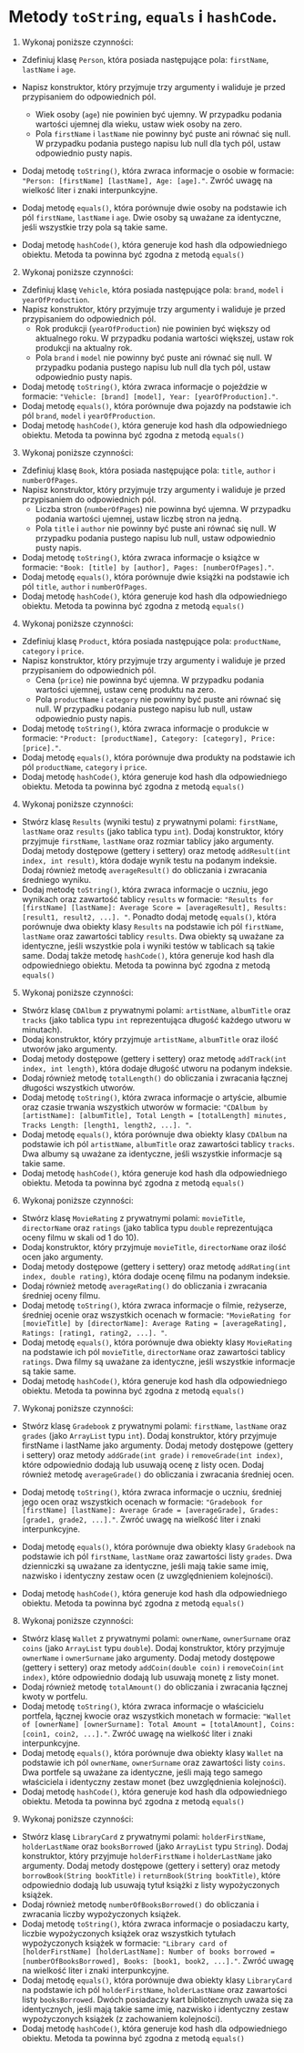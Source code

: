 # Metody `toString`, `equals` i `hashCode`.


1. Wykonaj poniższe czynności:

* Zdefiniuj klasę `Person`, która posiada następujące pola: `firstName`, `lastName` i `age`.

* Napisz konstruktor, który przyjmuje trzy argumenty i waliduje je przed przypisaniem do odpowiednich pól. 
    - Wiek osoby (`age`) nie powinien być ujemny. W przypadku podania wartości ujemnej dla wieku, ustaw wiek osoby na zero.
    - Pola `firstName` i `lastName` nie powinny być puste ani równać się null. W przypadku podania pustego napisu lub null dla tych pól, ustaw odpowiednio pusty napis.

* Dodaj metodę `toString()`, która zwraca informacje o osobie w formacie: `"Person: [firstName] [lastName], Age: [age]."`. Zwróć uwagę na wielkość liter i znaki interpunkcyjne.

* Dodaj metodę `equals()`, która porównuje dwie osoby na podstawie ich pól `firstName`, `lastName` i `age`. Dwie osoby są uważane za identyczne, jeśli wszystkie trzy pola są takie same.
* Dodaj metodę `hashCode()`, która generuje kod hash dla odpowiedniego obiektu. Metoda ta powinna być zgodna z metodą `equals()`

2. Wykonaj poniższe czynności:

* Zdefiniuj klasę `Vehicle`, która posiada następujące pola: `brand`, `model` i `yearOfProduction`.
* Napisz konstruktor, który przyjmuje trzy argumenty i waliduje je przed przypisaniem do odpowiednich pól. 
    - Rok produkcji (`yearOfProduction`) nie powinien być większy od aktualnego roku. W przypadku podania wartości większej, ustaw rok produkcji na aktualny rok.
    - Pola `brand` i `model` nie powinny być puste ani równać się null. W przypadku podania pustego napisu lub null dla tych pól, ustaw odpowiednio pusty napis.
* Dodaj metodę `toString()`, która zwraca informacje o pojeździe w formacie: `"Vehicle: [brand] [model], Year: [yearOfProduction]."`.
* Dodaj metodę `equals()`, która porównuje dwa pojazdy na podstawie ich pól `brand`, `model` i `yearOfProduction`.
* Dodaj metodę `hashCode()`, która generuje kod hash dla odpowiedniego obiektu. Metoda ta powinna być zgodna z metodą `equals()`

3. Wykonaj poniższe czynności:

* Zdefiniuj klasę `Book`, która posiada następujące pola: `title`, `author` i `numberOfPages`.
* Napisz konstruktor, który przyjmuje trzy argumenty i waliduje je przed przypisaniem do odpowiednich pól.
    - Liczba stron (`numberOfPages`) nie powinna być ujemna. W przypadku podania wartości ujemnej, ustaw liczbę stron na jedną.
    - Pola `title` i `author` nie powinny być puste ani równać się null. W przypadku podania pustego napisu lub null, ustaw odpowiednio pusty napis.
* Dodaj metodę `toString()`, która zwraca informacje o książce w formacie: `"Book: [title] by [author], Pages: [numberOfPages]."`.
* Dodaj metodę `equals()`, która porównuje dwie książki na podstawie ich pól `title`, `author` i `numberOfPages`.
* Dodaj metodę `hashCode()`, która generuje kod hash dla odpowiedniego obiektu. Metoda ta powinna być zgodna z metodą `equals()`

4. Wykonaj poniższe czynności:

* Zdefiniuj klasę `Product`, która posiada następujące pola: `productName`, `category` i `price`.
* Napisz konstruktor, który przyjmuje trzy argumenty i waliduje je przed przypisaniem do odpowiednich pól.
    - Cena (`price`) nie powinna być ujemna. W przypadku podania wartości ujemnej, ustaw cenę produktu na zero.
    - Pola `productName` i `category` nie powinny być puste ani równać się null. W przypadku podania pustego napisu lub null, ustaw odpowiednio pusty napis.
* Dodaj metodę `toString()`, która zwraca informacje o produkcie w formacie: `"Product: [productName], Category: [category], Price: [price]."`.
* Dodaj metodę `equals()`, która porównuje dwa produkty na podstawie ich pól `productName`, `category` i `price`.
* Dodaj metodę `hashCode()`, która generuje kod hash dla odpowiedniego obiektu. Metoda ta powinna być zgodna z metodą `equals()`

4. Wykonaj poniższe czynności:

* Stwórz klasę `Results` (wyniki testu) z prywatnymi polami: `firstName`, `lastName` oraz `results` (jako tablica typu `int`). Dodaj konstruktor, który przyjmuje `firstName`, `lastName` oraz rozmiar tablicy jako argumenty. Dodaj metody dostępowe (gettery i settery) oraz metodę `addResult(int index, int result)`, która dodaje wynik testu na podanym indeksie. Dodaj również metodę `averageResult()` do obliczania i zwracania średniego wyniku.  
* Dodaj metodę `toString()`, która zwraca informacje o uczniu, jego wynikach oraz zawartość tablicy `results` w formacie: `"Results for [firstName] [lastName]: Average Score = [averageResult], Results: [result1, result2, ...]. "`. Ponadto dodaj metodę `equals()`, która porównuje dwa obiekty klasy `Results` na podstawie ich pól `firstName`, `lastName` oraz zawartości tablicy `results`. Dwa obiekty są uważane za identyczne, jeśli wszystkie pola i wyniki testów w tablicach są takie same. Dodaj także metodę `hashCode()`, która generuje kod hash dla odpowiedniego obiektu. Metoda ta powinna być zgodna z metodą `equals()`

5. Wykonaj poniższe czynności:

* Stwórz klasę `CDAlbum` z prywatnymi polami: `artistName`, `albumTitle` oraz `tracks` (jako tablica typu `int` reprezentująca długość każdego utworu w minutach). 
* Dodaj konstruktor, który przyjmuje `artistName`, `albumTitle` oraz ilość utworów jako argumenty.
* Dodaj metody dostępowe (gettery i settery) oraz metodę `addTrack(int index, int length)`, która dodaje długość utworu na podanym indeksie.
* Dodaj również metodę `totalLength()` do obliczania i zwracania łącznej długości wszystkich utworów.
* Dodaj metodę `toString()`, która zwraca informacje o artyście, albumie oraz czasie trwania wszystkich utworów w formacie: `"CDAlbum by [artistName]: [albumTitle], Total Length = [totalLength] minutes, Tracks Length: [length1, length2, ...]. "`.
* Dodaj metodę `equals()`, która porównuje dwa obiekty klasy `CDAlbum` na podstawie ich pól `artistName`, `albumTitle` oraz zawartości tablicy `tracks`. Dwa albumy są uważane za identyczne, jeśli wszystkie informacje są takie same.
* Dodaj metodę `hashCode()`, która generuje kod hash dla odpowiedniego obiektu. Metoda ta powinna być zgodna z metodą `equals()`
   
6. Wykonaj poniższe czynności:

* Stwórz klasę `MovieRating` z prywatnymi polami: `movieTitle`, `directorName` oraz `ratings` (jako tablica typu `double` reprezentująca oceny filmu w skali od 1 do 10).
* Dodaj konstruktor, który przyjmuje `movieTitle`, `directorName` oraz ilość ocen jako argumenty.
* Dodaj metody dostępowe (gettery i settery) oraz metodę `addRating(int index, double rating)`, która dodaje ocenę filmu na podanym indeksie.
* Dodaj również metodę `averageRating()` do obliczania i zwracania średniej oceny filmu.
* Dodaj metodę `toString()`, która zwraca informacje o filmie, reżyserze, średniej ocenie oraz wszystkich ocenach w formacie: `"MovieRating for [movieTitle] by [directorName]: Average Rating = [averageRating], Ratings: [rating1, rating2, ...]. "`.
* Dodaj metodę `equals()`, która porównuje dwa obiekty klasy `MovieRating` na podstawie ich pól `movieTitle`, `directorName` oraz zawartości tablicy `ratings`. Dwa filmy są uważane za identyczne, jeśli wszystkie informacje są takie same.
* Dodaj metodę `hashCode()`, która generuje kod hash dla odpowiedniego obiektu. Metoda ta powinna być zgodna z metodą `equals()`

7. Wykonaj poniższe czynności:

* Stwórz klasę `Gradebook` z prywatnymi polami: `firstName`, `lastName` oraz `grades` (jako `ArrayList` typu `int`). Dodaj konstruktor, który przyjmuje firstName i lastName jako argumenty. Dodaj metody dostępowe (gettery i settery) oraz metody `addGrade(int grade)` i `removeGrade(int index)`, które odpowiednio dodają lub usuwają ocenę z listy ocen. Dodaj również metodę `averageGrade()` do obliczania i zwracania średniej ocen.

* Dodaj metodę `toString()`, która zwraca informacje o uczniu, średniej jego ocen oraz wszystkich ocenach w formacie: `"Gradebook for [firstName] [lastName]: Average Grade = [averageGrade], Grades: [grade1, grade2, ...]."`. Zwróć uwagę na wielkość liter i znaki interpunkcyjne.

* Dodaj metodę `equals()`, która porównuje dwa obiekty klasy `Gradebook` na podstawie ich pól `firstName`, `lastName` oraz zawartości listy `grades`. Dwa dzienniczki są uważane za identyczne, jeśli mają takie same imię, nazwisko i identyczny zestaw ocen (z uwzględnieniem kolejności).

* Dodaj metodę `hashCode()`, która generuje kod hash dla odpowiedniego obiektu. Metoda ta powinna być zgodna z metodą `equals()`

8. Wykonaj poniższe czynności:

* Stwórz klasę `Wallet` z prywatnymi polami: `ownerName`, `ownerSurname` oraz `coins` (jako `ArrayList` typu `double`). Dodaj konstruktor, który przyjmuje `ownerName` i `ownerSurname` jako argumenty. Dodaj metody dostępowe (gettery i settery) oraz metody `addCoin(double coin)` i `removeCoin(int index)`, które odpowiednio dodają lub usuwają monetę z listy monet.
* Dodaj również metodę `totalAmount()` do obliczania i zwracania łącznej kwoty w portfelu.
* Dodaj metodę `toString()`, która zwraca informacje o właścicielu portfela, łącznej kwocie oraz wszystkich monetach w formacie: `"Wallet of [ownerName] [ownerSurname]: Total Amount = [totalAmount], Coins: [coin1, coin2, ...]."`. Zwróć uwagę na wielkość liter i znaki interpunkcyjne.
* Dodaj metodę `equals()`, która porównuje dwa obiekty klasy `Wallet` na podstawie ich pól `ownerName`, `ownerSurname` oraz zawartości listy `coins`. Dwa portfele są uważane za identyczne, jeśli mają tego samego właściciela i identyczny zestaw monet (bez uwzględnienia kolejności).
* Dodaj metodę `hashCode()`, która generuje kod hash dla odpowiedniego obiektu. Metoda ta powinna być zgodna z metodą `equals()`

9. Wykonaj poniższe czynności:

* Stwórz klasę `LibraryCard` z prywatnymi polami: `holderFirstName`, `holderLastName` oraz `booksBorrowed` (jako `ArrayList` typu `String`). Dodaj konstruktor, który przyjmuje `holderFirstName` i `holderLastName` jako argumenty. Dodaj metody dostępowe (gettery i settery) oraz metody `borrowBook(String bookTitle)` i `returnBook(String bookTitle)`, które odpowiednio dodają lub usuwają tytuł książki z listy wypożyczonych książek.
* Dodaj również metodę `numberOfBooksBorrowed()` do obliczania i zwracania liczby wypożyczonych książek.
* Dodaj metodę `toString()`, która zwraca informacje o posiadaczu karty, liczbie wypożyczonych książek oraz wszystkich tytułach wypożyczonych książek w formacie: `"Library card of [holderFirstName] [holderLastName]: Number of books borrowed = [numberOfBooksBorrowed], Books: [book1, book2, ...]."`. Zwróć uwagę na wielkość liter i znaki interpunkcyjne.
* Dodaj metodę `equals()`, która porównuje dwa obiekty klasy `LibraryCard` na podstawie ich pól `holderFirstName`, `holderLastName` oraz zawartości listy `booksBorrowed`. Dwóch posiadaczy kart bibliotecznych uważa się za identycznych, jeśli mają takie same imię, nazwisko i identyczny zestaw wypożyczonych książek (z zachowaniem kolejności).
* Dodaj metodę `hashCode()`, która generuje kod hash dla odpowiedniego obiektu. Metoda ta powinna być zgodna z metodą `equals()`